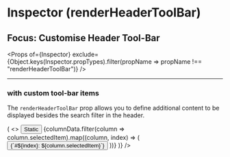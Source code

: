 


<Meta title="Inspector (renderHeaderToolBar)" component={Inspector} />

# Inspector (renderHeaderToolBar)
## Focus: Customise Header Tool-Bar

<Props of={Inspector} exclude={Object.keys(Inspector.propTypes).filter(propName => propName !== "renderHeaderToolBar")} />

----

### with custom tool-bar items
The `renderHeaderToolBar` prop allows you to define additional content to be displayed besides the search filter in the header.

<Canvas>
    <Story name="with custom tool-bar items">
        <Inspector
            schemas={{
                Person: personSchema,
                Shop: shopSelectionSchema
            }}
            defaultSelectedItems={["Person", "friends"]}
            renderHeaderToolBar={({ columnData }) => (
                <>
                    <button type="button" style={{ padding: "0.25em", lineHeight: "2em", backgroundColor: "#80cbc4", marginRight: ".5em" }}>Static</button>
                    {columnData.filter(column => column.selectedItem).map((column, index) => (
                        <button key={index} type="button" style={{ padding: "0.25em", lineHeight: "2em", backgroundColor: "#80cbc4" }}>
                            {`#${index}: ${column.selectedItem}`}
                        </button>
                    ))}
                </>
            )}
        />
    </Story>
</Canvas>
